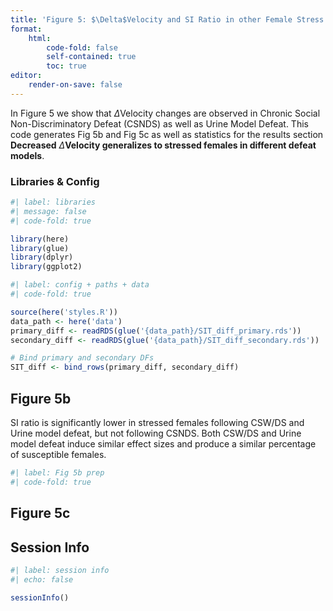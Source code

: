```yaml
---
title: 'Figure 5: $\Delta$Velocity and SI Ratio in other Female Stress Models'
format:
    html:
        code-fold: false
        self-contained: true
        toc: true
editor:
    render-on-save: false
---
```


In Figure 5 we show that $\Delta$Velocity changes are observed in Chronic Social Non-Discriminatory Defeat (CSNDS) as well as Urine Model Defeat. This code generates Fig 5b and Fig 5c as well as statistics for the results section **Decreased** $\Delta$**Velocity generalizes to stressed females in different defeat models**.

### Libraries & Config

```r
#| label: libraries
#| message: false
#| code-fold: true

library(here)
library(glue)
library(dplyr)
library(ggplot2)

```

```r
#| label: config + paths + data
#| code-fold: true

source(here('styles.R'))
data_path <- here('data')
primary_diff <- readRDS(glue('{data_path}/SIT_diff_primary.rds'))
secondary_diff <- readRDS(glue('{data_path}/SIT_diff_secondary.rds'))

# Bind primary and secondary DFs 
SIT_diff <- bind_rows(primary_diff, secondary_diff)
```

## Figure 5b

SI ratio is significantly lower in stressed females following CSW/DS and Urine model defeat, but not following CSNDS. Both CSW/DS and Urine model defeat induce similar effect sizes and produce a similar percentage of susceptible females.

```r
#| label: Fig 5b prep
#| code-fold: true
```

## Figure 5c

## Session Info

```r
#| label: session info
#| echo: false

sessionInfo()
```